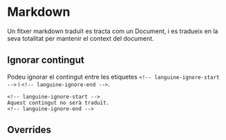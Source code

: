 # Markdown

Un fitxer markdown traduït es tracta com un Document, i es tradueix en la seva totalitat per mantenir el context del document.

## Ignorar contingut

Podeu ignorar el contingut entre les etiquetes `<!-- languine-ignore-start -->` i `<!-- languine-ignore-end -->`.

```mdx
<!-- languine-ignore-start -->
Aquest contingut no serà traduït.
<!-- languine-ignore-end -->
``` 

## Overrides